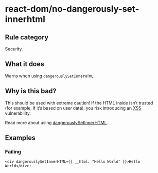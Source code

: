 # react-dom/no-dangerously-set-innerhtml

## Rule category

Security.

## What it does

Warns when using `dangerouslySetInnerHTML`.

## Why is this bad?

This should be used with extreme caution! If the HTML inside isn’t trusted (for example, if it’s based on user data), you risk introducing an [XSS](https://en.wikipedia.org/wiki/Cross-site_scripting) vulnerability.

Read more about using [dangerouslySetInnerHTML](https://react.dev/reference/react-dom/components/common#dangerously-setting-the-inner-html).

## Examples

### Failing

```tsx {1}
<div dangerouslySetInnerHTML={{ __html: "Hello World" }}>Hello World</div>;
```
